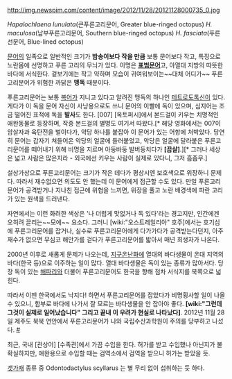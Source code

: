 http://img.newspim.com/content/image/2012/11/28/20121128000735_0.jpg

''Hapalochlaena lunulata''(큰푸른고리문어, Greater blue-ringed octopus)
''H. maculosa''(남부푸른고리문어, Southern blue-ringed octopus)
''H. fasciata''(푸른선문어, Blue-lined octopus)

[[문어]]의 일족으로 일반적인 크기가 '''밤송이보다 작을 만큼''' 보통 문어보다 작고, 특징으로 노란몸에 선명하고 푸른 고리의 무늬가 있다. 이명은 '''[[표범문어]]'''고, 아열대 지방의 따뜻한 바다에 서식한다. 겉보기에는 작고 약하며 모습이 귀여워보이는~~대체 어디가~~ 푸른고리문어가 위험한 까닭은 '''맹독''' 때문이다. 

푸른고리문어는 보통 [[복어]]가 지니고 있다고 알려진 맹독의 하나인 [[테트로도톡신]]이 있다. 게다가 이 독을 문어 자신이 사냥용으로도 쓰니 문어의 이빨에 독이 있으며, 심지어는 조금 떨어진 표적에 독을 '''발사'''도 한다. [007] [옥토퍼시]에서 본드걸이 키우는 치명적인 애완동물로 등장하며, 작중 본드걸의 별명도 여기서 따왔다.[* 해당 영화에서는 007이 암살자과 육탄전을 벌이다가, 악당 하나를 붙잡아 이 문어가 있는 어항에 처박았다. 당연히 문어는 갑자기 쳐들어온 악당의 얼굴에 들러붙었고, 악당은 얼굴에 달라붙은 푸른고리문어를 떼어내기 위해 비명을 지르며 아둥바둥 발버둥치다가 '''[끔살]'''.][* 그러나 세상은 넓고 사람은 많은지라 - 외국에선 키우는 사람이 실제로 있다니, 그저 흠좀무.]

설상가상으로 푸른고리문어는 크기가 작은 데다가  평상시엔 보호색으로 위장하니 문제다. 따라서 재수없으면 의도도 안 했는데 이 문어에게 접근할 수도 있다. 만일 푸른고리문어가 공격받거나 지나친 접근에 위협을 느끼면, 위장을 풀고 노란 배경색에 파란 고리가 있는 원색을 드러낸다. 

자연에서는 이런 화려한 색상은 '나 더럽게 맛없거나 독 있다'라는 경고지만, 인간에겐 오히려 끌리는~~모에~~ 요소다. 그러니 [wiki:"오스트레일리아" 호주]에서는 호기심에 푸른고리문어를 잡거나, 실수로 푸른고리문어에게 다가가다가 공격받는다던지, 아주 재수가 없으면 무심코 해안가를 걷다가 푸른고리문어를 밟아서 매년 희생자가 나온다.

2000년 이후로 새롭게 문제가 나오는데, [[지구온난화]]에 열대의 바다생물이 온대 지역의 바다(한국 등)으로 이주하는 일이 많다. 열대 바다생물은 독이 있는 종류가 많아서다. 당장 독이 있는 [[해파리]]와 더불어 푸른고리문어도 한국을 향해 점차 서식지를 북쪽으로 넓힌다.

따라서 이젠 한국에서도 낙지다! 하면서 푸른고리문어를 잡았다가 비명횡사할 일이 나올 수 있으니, 함부로 바다에 나가서 잘 모르는 바다생물을 안 잡아야 좋다. '''[wiki:"그런데 그것이 실제로 일어났습니다" 그리고 끝내 이 우려가 현실로 나타났다]'''. 2012년 11월 28일 제주도 북북 연안에서 푸른고리문어가 나와 국립수산과학원이 주의를 당부하고 나섰다. [http://media.daum.net/economic/industry/newsview?newsid=20121128140611957&RIGHT_COMM=R9 #]

최근, 국내 [관상어] [수족관]에서 가끔 수입을 한다. 허가를 받고 수입했나 아닌지가 불확실하지만, 애완용으로 수입할 때는 검역소에서 검역을 받으니 허가는 받았을 듯.

[[갯가재]] 종류 중 Odontodactylus scyllarus 는 별 무리 없이 섭취하는 듯 하다.
